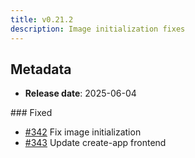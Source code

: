 ```yaml
---
title: v0.21.2
description: Image initialization fixes
---
```


## Metadata

- **Release date**: 2025-06-04

### Fixed

- [#342](https://github.com/InditexTech/weavejs/issues/342) Fix image initialization
- [#343](https://github.com/InditexTech/weavejs/issues/343) Update create-app frontend
